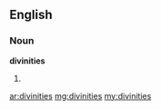 ==English==

===Noun===
'''divinities'''

# {{plural of|[[divinity]]}}

[[ar:divinities]]
[[mg:divinities]]
[[my:divinities]]